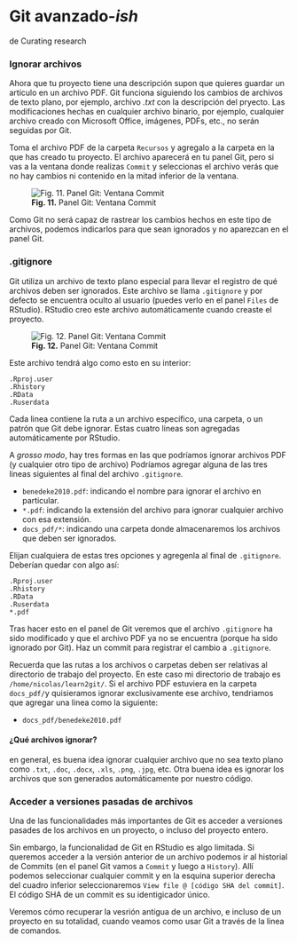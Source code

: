 # Git avanzado-_ish_

de Curating research

### Ignorar archivos

Ahora que tu proyecto tiene una descripción supon que quieres guardar un artículo en un archivo PDF. Git funciona siguiendo los cambios de archivos de texto plano, por ejemplo, archivo _.txt_ con la descripción del pryecto. Las modificaciones hechas en cualquier archivo binario, por ejemplo, cualquier archivo creado con Microsoft Office, imágenes, PDFs, etc., no serán seguidas por Git.  

Toma el archivo PDF de la carpeta `Recursos` y agregalo a la carpeta en la que has creado tu proyecto. El archivo aparecerá en tu panel Git, pero si vas a la ventana donde realizas `Commit` y seleccionas el archivo verás que no hay cambios ni contenido en la mitad inferior de la ventana.

![**Fig. 11.** Panel Git: Ventana Commit](/home/nicolas/Asgard/ERRE/learn2git/docs/img/gitignore_02.png)

Como Git no será capaz de rastrear los cambios hechos en este tipo de archivos, podemos indicarlos para que sean ignorados y no aparezcan en el panel Git.

### .gitignore  

Git utiliza un archivo de texto plano especial para llevar el registro de qué archivos deben ser ignorados. Este archivo se llama `.gitignore` y por defecto se encuentra oculto al usuario (puedes verlo en el panel `Files` de RStudio). RStudio creo este archivo automáticamente cuando creaste el proyecto.

![**Fig. 12.** Panel Git: Ventana Commit](/home/nicolas/Asgard/ERRE/learn2git/docs/img/gitignore_03.png)

Este archivo tendrá algo como esto en su interior:  

```
.Rproj.user
.Rhistory
.RData
.Ruserdata
```

Cada linea contiene la ruta a un archivo específico, una carpeta, o un patrón que Git debe ignorar. Estas cuatro lineas son agregadas automáticamente por RStudio.  

A _grosso modo_, hay tres formas en las que podríamos ignorar archivos PDF (y cualquier otro tipo de archivo) Podríamos agregar alguna de las tres lineas siguientes al final del archivo `.gitignore`.  


- `benedeke2010.pdf`: indicando el nombre para ignorar el archivo en particular.  
- `*.pdf`: indicando la extensión del archivo para ignorar cualquier archivo con esa extensión. 
- `docs_pdf/*`: indicando una carpeta donde almacenaremos los archivos que deben ser ignorados.  

Elijan cualquiera de estas tres opciones y agregenla al final de `.gitignore`. Deberían quedar con algo así:  

```
.Rproj.user
.Rhistory
.RData
.Ruserdata
*.pdf
```

Tras hacer esto en el panel de Git veremos que el archivo `.gitignore` ha sido modificado y que el archivo PDF ya no se encuentra (porque ha sido ignorado por Git). Haz un commit para registrar el cambio a `.gitignore`.

Recuerda que las rutas a los archivos o carpetas deben ser relativas al directorio de trabajo del proyecto. En este caso mi directorio de trabajo es `/home/nicolas/learn2git/`. Si el archivo PDF estuviera en la carpeta `docs_pdf/`y quisieramos ignorar exclusivamente ese archivo, tendriamos que agregar una linea como la siguiente:  

- `docs_pdf/benedeke2010.pdf`

#### ¿Qué archivos ignorar?

en general, es buena idea ignorar cualquier archivo que no sea texto plano como `.txt`, `.doc`, `.docx`, `.xls`, `.png`, `.jpg`, etc. Otra buena idea es ignorar los archivos que son generados automáticamente por nuestro código.

### Acceder a versiones pasadas de archivos

Una de las funcionalidades más importantes de Git es acceder a versiones pasades de los archivos en un proyecto, o incluso del proyecto entero.  

Sin embargo, la funcionalidad de Git en RStudio es algo limitada. Si queremos acceder a la versión anterior de un archivo podemos ir al historial de Commits (en el panel Git vamos a `Commit` y luego a `History`). Allí podemos seleccionar cualquier commit y en la esquina superior derecha del cuadro inferior seleccionaremos `View file @ [código SHA del commit]`. El código SHA de un commit es su identigicador único.  

Veremos cómo recuperar la vesrión antigua de un archivo, e incluso de un proyecto en su totalidad, cuando veamos como usar Git a través de la linea de comandos.